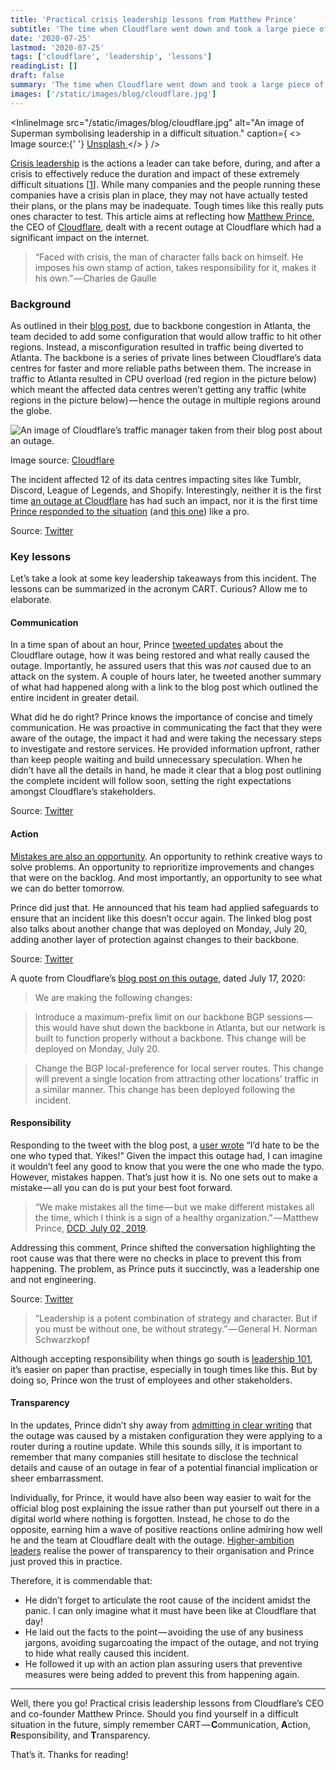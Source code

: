 ```yaml
---
title: 'Practical crisis leadership lessons from Matthew Prince'
subtitle: 'The time when Cloudflare went down and took a large piece of the internet with it and how the CEO handled the situation'
date: '2020-07-25'
lastmod: '2020-07-25'
tags: ['cloudflare', 'leadership', 'lessons']
readingList: []
draft: false
summary: 'The time when Cloudflare went down and took a large piece of the internet with it and how the CEO handled the situation'
images: ['/static/images/blog/cloudflare.jpg']
---
```


<InlineImage
  src="/static/images/blog/cloudflare.jpg"
  alt="An image of Superman symbolising leadership in a difficult situation."
  caption={
    <>
      Image source:{' '}
      <a href="https://unsplash.com/photos/superman-flying-near-green-grass-en7G3hTSjBQ">
        Unsplash
      </a>
    </>
  }
/>

[Crisis leadership](https://www2.deloitte.com/content/dam/Deloitte/us/Documents/risk/us-aers-crisis-leadership.pdf) is the actions a leader can take before, during, and after a crisis to effectively reduce the duration and impact of these extremely difficult situations \[[1](https://www.oreilly.com/library/view/crisis-leadership-using/9781604916768/)]. While many companies and the people running these companies have a crisis plan in place, they may not have actually tested their plans, or the plans may be inadequate. Tough times like this really puts ones character to test. This article aims at reflecting how [Matthew Prince](https://medium.com/u/de67919e7f2e), the CEO of [Cloudflare](https://www.cloudflare.com/), dealt with a recent outage at Cloudflare which had a significant impact on the internet.

> “Faced with crisis, the man of character falls back on himself. He imposes his own stamp of action, takes responsibility for it, makes it his own.” — Charles de Gaulle

### Background

As outlined in their [blog post](https://blog.cloudflare.com/cloudflare-outage-on-july-17-2020/), due to backbone congestion in Atlanta, the team decided to add some configuration that would allow traffic to hit other regions. Instead, a misconfiguration resulted in traffic being diverted to Atlanta. The backbone is a series of private lines between Cloudflare’s data centres for faster and more reliable paths between them. The increase in traffic to Atlanta resulted in CPU overload (red region in the picture below) which meant the affected data centres weren’t getting any traffic (white regions in the picture below) — hence the outage in multiple regions around the globe.

![An image of Cloudflare’s traffic manager taken from their blog post about an outage.](https://cdn-images-1.medium.com/max/800/1*P34W_NypwlJhfzQ_EOluow.png)

Image source: [Cloudflare](https://blog-cloudflare-com-assets.storage.googleapis.com/2020/07/tm.png)

The incident affected 12 of its data centres impacting sites like Tumblr, Discord, League of Legends, and Shopify. Interestingly, neither it is the first time [an outage at Cloudflare](https://blog.cloudflare.com/details-of-the-cloudflare-outage-on-july-2-2019/) has had such an impact, nor it is the first time [Prince responded to the situation](https://www.inc.com/jason-aten/cloudflare-outage-takes-down-internet-for-second-time-in-a-week-heres-how-companys-ceo-responded.html) (and [this one](https://twitter.com/eastdakota/status/1250520852354854912)) like a pro.

> [](https://twitter.com/eastdakota/status/1284298908156346368)

Source: [Twitter](https://twitter.com/eastdakota/status/1284298908156346368)

### Key lessons

Let’s take a look at some key leadership takeaways from this incident. The lessons can be summarized in the acronym CART. Curious? Allow me to elaborate.

#### Communication

In a time span of about an hour, Prince [tweeted updates](https://twitter.com/eastdakota/status/1284253034596331520) about the Cloudflare outage, how it was being restored and what really caused the outage. Importantly, he assured users that this was _not&#x20;_&#x63;aused due to an attack on the system. A couple of hours later, he tweeted another summary of what had happened along with a link to the blog post which outlined the entire incident in greater detail.

What did he do right? Prince knows the importance of concise and timely communication. He was proactive in communicating the fact that they were aware of the outage, the impact it had and were taking the necessary steps to investigate and restore services. He provided information upfront, rather than keep people waiting and build unnecessary speculation. When he didn’t have all the details in hand, he made it clear that a blog post outlining the complete incident will follow soon, setting the right expectations amongst Cloudflare’s stakeholders.

> [](https://twitter.com/eastdakota/status/1284266812100632576)

Source: [Twitter](https://twitter.com/eastdakota/status/1284266812100632576)

#### Action

[Mistakes are also an opportunity](https://www.inc.com/ron-gibori/great-leaders-take-blame-pass-along-credit.html). An opportunity to rethink creative ways to solve problems. An opportunity to reprioritize improvements and changes that were on the backlog. And most importantly, an opportunity to see what we can do better tomorrow.

Prince did just that. He announced that his team had applied safeguards to ensure that an incident like this doesn’t occur again. The linked blog post also talks about another change that was deployed on Monday, July 20, adding another layer of protection against changes to their backbone.

> [](https://twitter.com/eastdakota/status/1284298908156346368)

Source: [Twitter](https://twitter.com/eastdakota/status/1284298908156346368)

A quote from Cloudflare’s [blog post on this outage](https://blog.cloudflare.com/cloudflare-outage-on-july-17-2020/), dated July 17, 2020:

> We are making the following changes:

> Introduce a maximum-prefix limit on our backbone BGP sessions — this would have shut down the backbone in Atlanta, but our network is built to function properly without a backbone. This change will be deployed on Monday, July 20.

> Change the BGP local-preference for local server routes. This change will prevent a single location from attracting other locations’ traffic in a similar manner. This change has been deployed following the incident.

#### Responsibility

Responding to the tweet with the blog post, a [user wrote](https://twitter.com/parastang95/status/1284310061599166464) “I’d hate to be the one who typed that. Yikes!” Given the impact this outage had, I can imagine it wouldn’t feel any good to know that you were the one who made the typo. However, mistakes happen. That’s just how it is. No one sets out to make a mistake — all you can do is put your best foot forward.

> “We make mistakes all the time — but we make different mistakes all the time, which I think is a sign of a healthy organization.” — Matthew Prince, [DCD, July 02, 2019](https://www.datacenterdynamics.com/en/analysis/cloudflare-ceo-talks-outage-was-entirely-our-problem-was-mistake-which-we-made/).

Addressing this comment, Prince shifted the conversation highlighting the root cause was that there were no checks in place to prevent this from happening. The problem, as Prince puts it succinctly, was a leadership one and not engineering.

> [](https://twitter.com/eastdakota/status/1284310766011600896)

Source: [Twitter](https://twitter.com/eastdakota/status/1284310766011600896)

> “Leadership is a potent combination of strategy and character. But if you must be without one, be without strategy.” — General H. Norman Schwarzkopf

Although accepting responsibility when things go south is [leadership 101](https://hbr.org/2011/10/why-good-leaders-pass-the-cred), it’s easier on paper than practise, especially in tough times like this. But by doing so, Prince won the trust of employees and other stakeholders.

#### Transparency

In the updates, Prince didn’t shy away from [admitting in clear writing](https://twitter.com/eastdakota/status/1284266812100632576) that the outage was caused by a mistaken configuration they were applying to a router during a routine update. While this sounds silly, it is important to remember that many companies still hesitate to disclose the technical details and cause of an outage in fear of a potential financial implication or sheer embarrassment.

Individually, for Prince, it would have also been way easier to wait for the official blog post explaining the issue rather than put yourself out there in a digital world where nothing is forgotten. Instead, he chose to do the opposite, earning him a wave of positive reactions online admiring how well he and the team at Cloudflare dealt with the outage. [Higher-ambition leaders](https://hbr.org/2011/09/the-higher-ambition-leader) realise the power of transparency to their organisation and Prince just proved this in practice.

Therefore, it is commendable that:

- He didn’t forget to articulate the root cause of the incident amidst the panic. I can only imagine what it must have been like at Cloudflare that day!
- He laid out the facts to the point — avoiding the use of any business jargons, avoiding sugarcoating the impact of the outage, and not trying to hide what really caused this incident.
- He followed it up with an action plan assuring users that preventive measures were being added to prevent this from happening again.

---

Well, there you go! Practical crisis leadership lessons from Cloudflare’s CEO and co-founder Matthew Prince. Should you find yourself in a difficult situation in the future, simply remember CART — **C**ommunication, **A**ction, **R**esponsibility, and **T**ransparency.

That’s it. Thanks for reading!
